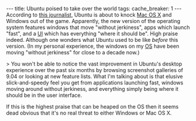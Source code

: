 ---
title: Ubuntu poised to take over the world
tags:
cache_breaker: 1
---
According to [http://news.cnet.com/8301-1001_3-10226746-92.html this journalist], Ubuntu is about to knock [[Mac OS X]] and Windows out of the game. Apparently, the new version of the operating system features windows that move "without jerkiness", apps which launch "fast", and a [[UI]] which has everything "where it should be". High praise indeed. Although one wonders what Ubuntu used to be like ''before'' this version. (In my personal experience, the windows on my [[OS]] have been moving "without jerkiness" for close to a decade now.)

> You won't be able to notice the vast improvement in Ubuntu's desktop experience over the past six months by browsing screenshot galleries of 9.04 or looking at new feature lists. What I'm talking about is that elusive slick-and-speedy feel you get from applications launching fast, windows moving around without jerkiness, and everything simply being where it should be in the user interface.

If this is the highest praise that can be heaped on the OS then it seems dead obvious that it's no real threat to either Windows or Mac OS X.
